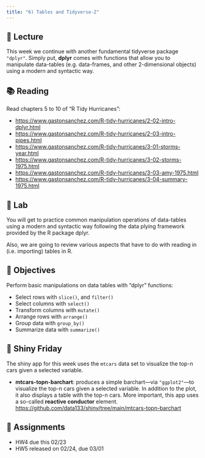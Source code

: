 ```yaml
---
title: "6) Tables and Tidyverse-2"
---
```



## 📖 Lecture

This week we continue with another fundamental tidyverse package `"dplyr"`. Simply put, **dplyr** comes with functions that allow you to manipulate data-tables (e.g. data-frames, and other 2-dimensional objects) using a modern and syntactic way.

 

## 📚 Reading

Read chapters 5 to 10 of "R Tidy Hurricanes":

- <a href="https://www.gastonsanchez.com/R-tidy-hurricanes/2-02-intro-dplyr.html" target="_blank">https://www.gastonsanchez.com/R-tidy-hurricanes/2-02-intro-dplyr.html</a>
- <a href="https://www.gastonsanchez.com/R-tidy-hurricanes/2-03-intro-pipes.html" target="_blank">https://www.gastonsanchez.com/R-tidy-hurricanes/2-03-intro-pipes.html</a>
- <a href="https://www.gastonsanchez.com/R-tidy-hurricanes/3-01-storms-year.html" target="_blank">https://www.gastonsanchez.com/R-tidy-hurricanes/3-01-storms-year.html</a>
- <a href="https://www.gastonsanchez.com/R-tidy-hurricanes/3-02-storms-1975.html" target="_blank">https://www.gastonsanchez.com/R-tidy-hurricanes/3-02-storms-1975.html</a>
- <a href="https://www.gastonsanchez.com/R-tidy-hurricanes/3-03-amy-1975.html" target="_blank">https://www.gastonsanchez.com/R-tidy-hurricanes/3-03-amy-1975.html</a>
- <a href="https://www.gastonsanchez.com/R-tidy-hurricanes/3-04-summary-1975.html" target="_blank">https://www.gastonsanchez.com/R-tidy-hurricanes/3-04-summary-1975.html</a>



## 🔬 Lab

You will get to practice common manipulation operations of data-tables using a modern and syntactic way following the data plying framework provided by the R package dplyr.

Also, we are going to review various aspects that have to do with reading in (i.e. importing) tables in R.



## 🎯 Objectives

Perform basic manipulations on data tables with "dplyr" functions:

- Select rows with `slice()`, and `filter()`
- Select columns with `select()`
- Transform columns with `mutate()`
- Arrange rows with `arrange()`
- Group data with `group_by()`
- Summarize data with `summarize()`



## 🔆 Shiny Friday

The shiny app for this week uses the `mtcars` data set to visualize the top-n cars given a selected variable.

- __mtcars-topn-barchart__: produces a simple barchart---via `"ggplot2"`---to visualize the top-n cars given a selected variable. In addition to the plot, it also displays a table with the top-n cars. More important, this app uses a so-called __reactive conductor__ element.<br>
<a href="https://github.com/data133/shiny/tree/main/mtcars-topn-barchart" target="_blank">https://github.com/data133/shiny/tree/main/mtcars-topn-barchart</a>



## 🔔 Assignments

- HW4 due this 02/23
- HW5 released on 02/24, due 03/01
